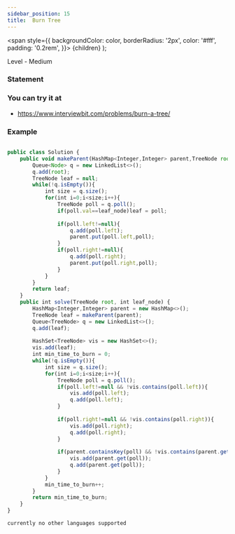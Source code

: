 ```yaml
---
sidebar_position: 15
title:  Burn Tree
---
```



  <span
    style={{
      backgroundColor: color,
      borderRadius: '2px',
      color: '#fff',
      padding: '0.2rem',
    }}>
    {children}
  </span>
);

Level - <Highlight color="#fece2f">Medium</Highlight>

### Statement

>

### You can try it at

- https://www.interviewbit.com/problems/burn-a-tree/

### Example

<Tabs>
<TabItem value="java" label="Java">

```js

public class Solution {
    public void makeParent(HashMap<Integer,Integer> parent,TreeNode root,int leaf_node){
        Queue<Node> q = new LinkedList<>();
        q.add(root);
        TreeNode leaf = null;
        while(!q.isEmpty()){
            int size = q.size();
            for(int i=0;i<size;i++){
                TreeNode poll = q.poll();
                if(poll.val==leaf_node)leaf = poll;
                
                if(poll.left!=null){
                    q.add(poll.left);
                    parent.put(poll.left,poll);
                }
                if(poll.right!=null){
                    q.add(poll.right);
                    parent.put(poll.right,poll);
                }
            }
        }
        return leaf;
    }
    public int solve(TreeNode root, int leaf_node) {
        HashMap<Integer,Integer> parent = new HashMap<>();
        TreeNode leaf = makeParent(parent);
        Queue<TreeNode> q = new LinkedList<>();
        q.add(leaf);
        
        HashSet<TreeNode> vis = new HashSet<>();
        vis.add(leaf);
        int min_time_to_burn = 0;
        while(!q.isEmpty()){
            int size = q.size();
            for(int i=0;i<size;i++){
                TreeNode poll = q.poll();
                if(poll.left!=null && !vis.contains(poll.left)){
                    vis.add(poll.left);
                    q.add(poll.left);
                }
                
                if(poll.right!=null && !vis.contains(poll.right)){
                    vis.add(poll.right);
                    q.add(poll.right);
                }
                
                if(parent.containsKey(poll) && !vis.contains(parent.get(poll))){
                    vis.add(parent.get(poll));
                    q.add(parent.get(poll));
                }
            }
            min_time_to_burn++;    
        }
        return min_time_to_burn;
    }
}

```

</TabItem>

<TabItem value="other" label="Other">

```
currently no other languages supported
```

</TabItem>

</Tabs>